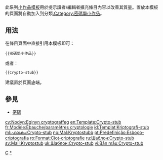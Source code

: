 <includeonly></includeonly><noinclude>{{template doc page viewed directly}}</noinclude>
<!-- 在本行下編輯模板說明 -->
此系列[[:Category:小作品模板|小作品模板]]用於提示讀者/編輯者擴充條目內容以改善其質量。置放本模板的頁面將自動加入到分類[[:Category:密碼學小作品]]。
== 用法 ==
在條目頁面中直接引用本模板即可：
<pre>{{密碼學小作品}}
</pre>
或者：
<pre>{{Crypto-stub}}
</pre>
建議置於頁面底端。

== 參見 ==
* [[密碼]]
<includeonly>
<!-- 本行下加入模板的分類 -->
[[Category:社會科學小作品模板|C]]
[[Category:密碼學小作品|*]]
<!-- 本行下加入模板的跨語言鏈接 -->
[[cy:Nodyn:Eginyn cryptograffeg]]
[[en:Template:Crypto-stub]]
[[fr:Modèle:Ébauche/paramètres cryptologie]]
[[id:Templat:Kriptografi-stub]]
[[ml:ഫലകം:Crypto-stub]]
[[no:Mal:Kryptostubb]]
[[pt:Predefinição:Esboço-criptografia]]
[[ro:Format:Ciot-criptografie]]
[[ru:Шаблон:Crypto-stub]]
[[sv:Mall:Kryptostub]]
[[uk:Шаблон:Crypto-stub]]
[[vi:Bản mẫu:Crypto-stub]]
</includeonly>